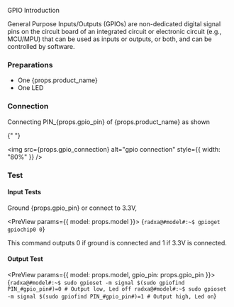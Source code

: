 
GPIO Introduction

General Purpose Inputs/Outputs (GPIOs) are non-dedicated digital signal pins on the circuit board of an integrated circuit or electronic circuit (e.g., MCU/MPU) that can be used as inputs or outputs, or both, and can be controlled by software.

### Preparations

<ul>
  <li>One {props.product_name}</li>
  <li>One LED</li>
</ul>

### Connection

<p>
  Connecting PIN_{props.gpio_pin} of {props.product_name} as shown
</p>{" "}

<img
  src={props.gpio_connection}
  alt="gpio connection"
  style={{ width: "80%" }}
/>

### Test

#### Input Tests

Ground {props.gpio_pin} or connect to 3.3V,

<PreView params={{ model: props.model }}>
  {`
  radxa@#model#:~$ gpioget gpiochip0 0
  `}
</PreView>

This command outputs 0 if ground is connected and 1 if 3.3V is connected.

#### Output Test

<PreView params={{ model: props.model, gpio_pin: props.gpio_pin }}>
  {`
  radxa@#model#:~$ sudo gpioset -m signal $(sudo gpiofind PIN_#gpio_pin#)=0 # Output low, Led off
  radxa@#model#:~$ sudo gpioset -m signal $(sudo gpiofind PIN_#gpio_pin#)=1 # Output high, Led on
  `}
</PreView>
